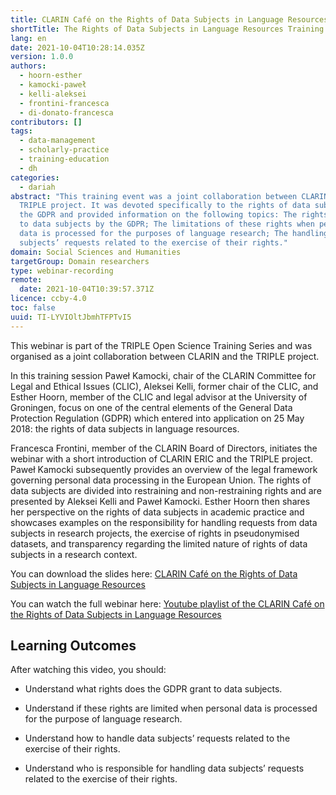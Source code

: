 ```yaml
---
title: CLARIN Café on the Rights of Data Subjects in Language Resources
shortTitle: The Rights of Data Subjects in Language Resources Training
lang: en
date: 2021-10-04T10:28:14.035Z
version: 1.0.0
authors:
  - hoorn-esther
  - kamocki-paweł
  - kelli-aleksei
  - frontini-francesca
  - di-donato-francesca
contributors: []
tags:
  - data-management
  - scholarly-practice
  - training-education
  - dh
categories:
  - dariah
abstract: "This training event was a joint collaboration between CLARIN and the
  TRIPLE project. It was devoted specifically to the rights of data subjects in
  the GDPR and provided information on the following topics: The rights granted
  to data subjects by the GDPR; The limitations of these rights when personal
  data is processed for the purposes of language research; The handling of data
  subjects’ requests related to the exercise of their rights."
domain: Social Sciences and Humanities
targetGroup: Domain researchers
type: webinar-recording
remote:
  date: 2021-10-04T10:39:57.371Z
licence: ccby-4.0
toc: false
uuid: TI-LYVIOltJbmhTFPTvI5
---
```

This webinar is part of the TRIPLE Open Science Training Series and was organised as a joint collaboration between CLARIN and the TRIPLE project. 

In this training session Paweł Kamocki, chair of the CLARIN Committee for Legal and Ethical Issues (CLIC), Aleksei Kelli, former chair of the CLIC, and Esther Hoorn, member of the CLIC and legal advisor at the University of Groningen, focus on one of the central elements of the General Data Protection Regulation (GDPR) which entered into application on 25 May 2018: the rights of data subjects in language resources.

Francesca Frontini, member of the CLARIN Board of Directors, initiates the webinar with a short introduction of CLARIN ERIC and the TRIPLE project. Paweł Kamocki subsequently provides an overview of the legal framework governing personal data processing in the European Union. The rights of data subjects are divided into restraining and non-restraining rights and are presented by Aleksei Kelli and Paweł Kamocki. Esther Hoorn then shares her perspective on the rights of data subjects in academic practice and showcases examples on the responsibility for handling requests from data subjects in research projects, the exercise of rights in pseudonymised datasets, and transparency regarding the limited nature of rights of data subjects in a research context. 

You can download the slides here: [CLARIN Café on the Rights of Data Subjects in Language Resources](https://www.clarin.eu/sites/default/files/30032021-CLARIN-caf%C3%A9-CLIC.pptx.pdf)

You can watch the full webinar here: [Youtube playlist of the CLARIN Café on the Rights of Data Subjects in Language Resources](https://www.youtube.com/playlist?list=PLlKmS5dTMgw2fNKvzupWyqEw7gwkzn0zG) [](https://www.youtube.com/playlist?list=PLlKmS5dTMgw2fNKvzupWyqEw7gwkzn0zG)

## Learning Outcomes

After watching this video, you should:

- Understand what rights does the GDPR grant to data subjects.
- Understand if these rights are limited when personal data is processed for the purpose of language research.
- Understand how to handle data subjects’ requests related to the exercise of their rights.
- Understand who is responsible for handling data subjects’ requests related to the exercise of their rights.

  <VideoCard provider="youtube" id="WrvfYUFD3rM" title="CLARIN Café on the Rights of Data Subjects in Language Resources - Introduction" subtitle="Click here to view" image="images/capture-d’écran-2021-10-04-à-12.38.33.png" />